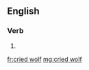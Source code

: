 ==English==

===Verb===
{{head|en|verb form}}

# {{en-past of|cry wolf}}

[[fr:cried wolf]]
[[mg:cried wolf]]